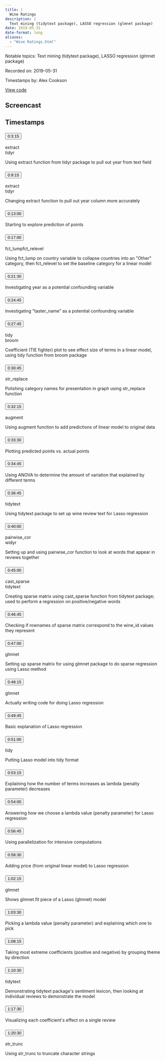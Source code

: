 ```yaml
---
title: |
  Wine Ratings
description: |
  Text mining (tidytext package), LASSO regression (glmnet package)
date: 2019-05-31
date-format: long
aliases:
  - "Wine Ratings.html"
---
```


Notable topics: Text mining (tidytext package), LASSO regression (glmnet package)

Recorded on: 2019-05-31

Timestamps by: Alex Cookson

[View code](https://github.com/dgrtwo/data-screencasts/blob/master/wine-ratings.Rmd)

## Screencast

<div id="yt-player" data-video-id="AQzZNIyjyWM"></div>

## Timestamps

```{=html}
<div id="topics">
  <div class="topic">
    <h3 id="ts-195">
      <button class="btn btn-link btn-timestamp" onClick="playerSkipToTimestamp(195, this)">0:3:15</button>
    </h3>
    <div class="topic_badges"><div><span class="badge-functions badge bg-info">extract</span></div><div><span class="badge-packages badge bg-primary">tidyr</span></div></div>
    <div class="topic_description">
      <p>Using extract function from tidyr package to pull out year from text field</p>

    </div>
  </div>
  <div class="topic">
    <h3 id="ts-555">
      <button class="btn btn-link btn-timestamp" onClick="playerSkipToTimestamp(555, this)">0:9:15</button>
    </h3>
    <div class="topic_badges"><div><span class="badge-functions badge bg-info">extract</span></div><div><span class="badge-packages badge bg-primary">tidyr</span></div></div>
    <div class="topic_description">
      <p>Changing extract function to pull out year column more accurately</p>

    </div>
  </div>
  <div class="topic">
    <h3 id="ts-780">
      <button class="btn btn-link btn-timestamp" onClick="playerSkipToTimestamp(780, this)">0:13:00</button>
    </h3>
    <div class="topic_badges"><div></div><div></div></div>
    <div class="topic_description">
      <p>Starting to explore prediction of points</p>

    </div>
  </div>
  <div class="topic">
    <h3 id="ts-1020">
      <button class="btn btn-link btn-timestamp" onClick="playerSkipToTimestamp(1020, this)">0:17:00</button>
    </h3>
    <div class="topic_badges"><div><span class="badge-functions badge bg-info">fct_lump</span><span class="badge-functions badge bg-info">fct_relevel</span></div><div></div></div>
    <div class="topic_description">
      <p>Using fct_lump on country variable to collapse countries into an &quot;Other&quot; category, then fct_relevel to set the baseline category for a linear model</p>

    </div>
  </div>
  <div class="topic">
    <h3 id="ts-1290">
      <button class="btn btn-link btn-timestamp" onClick="playerSkipToTimestamp(1290, this)">0:21:30</button>
    </h3>
    <div class="topic_badges"><div></div><div></div></div>
    <div class="topic_description">
      <p>Investigating year as a potential confounding variable</p>

    </div>
  </div>
  <div class="topic">
    <h3 id="ts-1485">
      <button class="btn btn-link btn-timestamp" onClick="playerSkipToTimestamp(1485, this)">0:24:45</button>
    </h3>
    <div class="topic_badges"><div></div><div></div></div>
    <div class="topic_description">
      <p>Investigating &quot;taster_name&quot; as a potential confounding variable</p>

    </div>
  </div>
  <div class="topic">
    <h3 id="ts-1665">
      <button class="btn btn-link btn-timestamp" onClick="playerSkipToTimestamp(1665, this)">0:27:45</button>
    </h3>
    <div class="topic_badges"><div><span class="badge-functions badge bg-info">tidy</span></div><div><span class="badge-packages badge bg-primary">broom</span></div></div>
    <div class="topic_description">
      <p>Coefficient (TIE fighter) plot to see effect size of terms in a linear model, using tidy function from broom package</p>

    </div>
  </div>
  <div class="topic">
    <h3 id="ts-1845">
      <button class="btn btn-link btn-timestamp" onClick="playerSkipToTimestamp(1845, this)">0:30:45</button>
    </h3>
    <div class="topic_badges"><div><span class="badge-functions badge bg-info">str_replace</span></div><div></div></div>
    <div class="topic_description">
      <p>Polishing category names for presentation in graph using str_replace function</p>

    </div>
  </div>
  <div class="topic">
    <h3 id="ts-1935">
      <button class="btn btn-link btn-timestamp" onClick="playerSkipToTimestamp(1935, this)">0:32:15</button>
    </h3>
    <div class="topic_badges"><div><span class="badge-functions badge bg-info">augment</span></div><div></div></div>
    <div class="topic_description">
      <p>Using augment function to add predictions of linear model to original data</p>

    </div>
  </div>
  <div class="topic">
    <h3 id="ts-2010">
      <button class="btn btn-link btn-timestamp" onClick="playerSkipToTimestamp(2010, this)">0:33:30</button>
    </h3>
    <div class="topic_badges"><div></div><div></div></div>
    <div class="topic_description">
      <p>Plotting predicted points vs. actual points</p>

    </div>
  </div>
  <div class="topic">
    <h3 id="ts-2085">
      <button class="btn btn-link btn-timestamp" onClick="playerSkipToTimestamp(2085, this)">0:34:45</button>
    </h3>
    <div class="topic_badges"><div></div><div></div></div>
    <div class="topic_description">
      <p>Using ANOVA to determine the amount of variation that explained by different terms</p>

    </div>
  </div>
  <div class="topic">
    <h3 id="ts-2205">
      <button class="btn btn-link btn-timestamp" onClick="playerSkipToTimestamp(2205, this)">0:36:45</button>
    </h3>
    <div class="topic_badges"><div></div><div><span class="badge-packages badge bg-primary">tidytext</span></div></div>
    <div class="topic_description">
      <p>Using tidytext package to set up wine review text for Lasso regression</p>

    </div>
  </div>
  <div class="topic">
    <h3 id="ts-2400">
      <button class="btn btn-link btn-timestamp" onClick="playerSkipToTimestamp(2400, this)">0:40:00</button>
    </h3>
    <div class="topic_badges"><div><span class="badge-functions badge bg-info">pairwise_cor</span></div><div><span class="badge-packages badge bg-primary">widyr</span></div></div>
    <div class="topic_description">
      <p>Setting up and using pairwise_cor function to look at words that appear in reviews together</p>

    </div>
  </div>
  <div class="topic">
    <h3 id="ts-2700">
      <button class="btn btn-link btn-timestamp" onClick="playerSkipToTimestamp(2700, this)">0:45:00</button>
    </h3>
    <div class="topic_badges"><div><span class="badge-functions badge bg-info">cast_sparse</span></div><div><span class="badge-packages badge bg-primary">tidytext</span></div></div>
    <div class="topic_description">
      <p>Creating sparse matrix using cast_sparse function from tidytext package; used to perform a regression on positive/negative words</p>

    </div>
  </div>
  <div class="topic">
    <h3 id="ts-2805">
      <button class="btn btn-link btn-timestamp" onClick="playerSkipToTimestamp(2805, this)">0:46:45</button>
    </h3>
    <div class="topic_badges"><div></div><div></div></div>
    <div class="topic_description">
      <p>Checking if rownames of sparse matrix correspond to the wine_id values they represent</p>

    </div>
  </div>
  <div class="topic">
    <h3 id="ts-2820">
      <button class="btn btn-link btn-timestamp" onClick="playerSkipToTimestamp(2820, this)">0:47:00</button>
    </h3>
    <div class="topic_badges"><div></div><div><span class="badge-packages badge bg-primary">glmnet</span></div></div>
    <div class="topic_description">
      <p>Setting up sparse matrix for using glmnet package to do sparse regression using Lasso method</p>

    </div>
  </div>
  <div class="topic">
    <h3 id="ts-2895">
      <button class="btn btn-link btn-timestamp" onClick="playerSkipToTimestamp(2895, this)">0:48:15</button>
    </h3>
    <div class="topic_badges"><div></div><div><span class="badge-packages badge bg-primary">glmnet</span></div></div>
    <div class="topic_description">
      <p>Actually writing code for doing Lasso regression</p>

    </div>
  </div>
  <div class="topic">
    <h3 id="ts-2985">
      <button class="btn btn-link btn-timestamp" onClick="playerSkipToTimestamp(2985, this)">0:49:45</button>
    </h3>
    <div class="topic_badges"><div></div><div></div></div>
    <div class="topic_description">
      <p>Basic explanation of Lasso regression</p>

    </div>
  </div>
  <div class="topic">
    <h3 id="ts-3060">
      <button class="btn btn-link btn-timestamp" onClick="playerSkipToTimestamp(3060, this)">0:51:00</button>
    </h3>
    <div class="topic_badges"><div><span class="badge-functions badge bg-info">tidy</span></div><div></div></div>
    <div class="topic_description">
      <p>Putting Lasso model into tidy format</p>

    </div>
  </div>
  <div class="topic">
    <h3 id="ts-3195">
      <button class="btn btn-link btn-timestamp" onClick="playerSkipToTimestamp(3195, this)">0:53:15</button>
    </h3>
    <div class="topic_badges"><div></div><div></div></div>
    <div class="topic_description">
      <p>Explaining how the number of terms increases as lambda (penalty parameter) decreases</p>

    </div>
  </div>
  <div class="topic">
    <h3 id="ts-3240">
      <button class="btn btn-link btn-timestamp" onClick="playerSkipToTimestamp(3240, this)">0:54:00</button>
    </h3>
    <div class="topic_badges"><div></div><div></div></div>
    <div class="topic_description">
      <p>Answering how we choose a lambda value (penalty parameter) for Lasso regression</p>

    </div>
  </div>
  <div class="topic">
    <h3 id="ts-3405">
      <button class="btn btn-link btn-timestamp" onClick="playerSkipToTimestamp(3405, this)">0:56:45</button>
    </h3>
    <div class="topic_badges"><div></div><div></div></div>
    <div class="topic_description">
      <p>Using parallelization for intensive computations</p>

    </div>
  </div>
  <div class="topic">
    <h3 id="ts-3510">
      <button class="btn btn-link btn-timestamp" onClick="playerSkipToTimestamp(3510, this)">0:58:30</button>
    </h3>
    <div class="topic_badges"><div></div><div></div></div>
    <div class="topic_description">
      <p>Adding price (from original linear model) to Lasso regression</p>

    </div>
  </div>
  <div class="topic">
    <h3 id="ts-3735">
      <button class="btn btn-link btn-timestamp" onClick="playerSkipToTimestamp(3735, this)">1:02:15</button>
    </h3>
    <div class="topic_badges"><div></div><div><span class="badge-packages badge bg-primary">glmnet</span></div></div>
    <div class="topic_description">
      <p>Shows glmnet.fit piece of a Lasso (glmnet) model</p>

    </div>
  </div>
  <div class="topic">
    <h3 id="ts-3810">
      <button class="btn btn-link btn-timestamp" onClick="playerSkipToTimestamp(3810, this)">1:03:30</button>
    </h3>
    <div class="topic_badges"><div></div><div></div></div>
    <div class="topic_description">
      <p>Picking a lambda value (penalty parameter) and explaining which one to pick</p>

    </div>
  </div>
  <div class="topic">
    <h3 id="ts-4095">
      <button class="btn btn-link btn-timestamp" onClick="playerSkipToTimestamp(4095, this)">1:08:15</button>
    </h3>
    <div class="topic_badges"><div></div><div></div></div>
    <div class="topic_description">
      <p>Taking most extreme coefficients (positive and negative) by grouping theme by direction</p>

    </div>
  </div>
  <div class="topic">
    <h3 id="ts-4230">
      <button class="btn btn-link btn-timestamp" onClick="playerSkipToTimestamp(4230, this)">1:10:30</button>
    </h3>
    <div class="topic_badges"><div></div><div><span class="badge-packages badge bg-primary">tidytext</span></div></div>
    <div class="topic_description">
      <p>Demonstrating tidytext package's sentiment lexicon, then looking at individual reviews to demonstrate the model</p>

    </div>
  </div>
  <div class="topic">
    <h3 id="ts-4650">
      <button class="btn btn-link btn-timestamp" onClick="playerSkipToTimestamp(4650, this)">1:17:30</button>
    </h3>
    <div class="topic_badges"><div></div><div></div></div>
    <div class="topic_description">
      <p>Visualizing each coefficient's effect on a single review</p>

    </div>
  </div>
  <div class="topic">
    <h3 id="ts-4830">
      <button class="btn btn-link btn-timestamp" onClick="playerSkipToTimestamp(4830, this)">1:20:30</button>
    </h3>
    <div class="topic_badges"><div><span class="badge-functions badge bg-info">str_trunc</span></div><div></div></div>
    <div class="topic_description">
      <p>Using str_trunc to truncate character strings</p>

    </div>
  </div>
</div>
```
     
<script>
// 2. This code loads the IFrame Player API code asynchronously.
var tag = document.createElement("script");

tag.src = "https://www.youtube.com/iframe_api";
var firstScriptTag = document.getElementsByTagName("script")[0];
firstScriptTag.parentNode.insertBefore(tag, firstScriptTag);

// 3. This function creates an <iframe> (and YouTube player)
//    after the API code downloads.
var videoId = document.getElementById("yt-player").dataset.videoId;
var player;
function onYouTubeIframeAPIReady() {
  player = new YT.Player("yt-player", {
    height: "486",
    width: "864",
    videoId: videoId,
    playerVars: {
      "playsinline": 1
    },
    events: {
      onStateChange: function(event) {
        if (event.data == YT.PlayerState.PLAYING) {
          followTimestamps()
        }
      }
    }
  });
}

function playerSkipToTimestamp(seconds, tsElement) {
  player.seekTo(seconds, true)
  tsElement.scrollIntoView()
  document.getElementById("screencast").scrollIntoView()
}

const timestamps = Array.from(document.querySelectorAll('.topic h3[id^="ts-"]'))
  .map(el => el.id.replace('ts-', ''))

function followTimestamps() {
  if (player.getPlayerState() !== 1) {
    return
  }
  const currentTime = `${Math.floor(player.getCurrentTime())}`
  if (timestamps.includes(currentTime)) {
    const el = document.getElementById(`ts-${currentTime}`)
    if (el) {
      el.scrollIntoView()
      document.getElementById("screencast").scrollIntoView()
    }
  }
  setTimeout(followTimestamps, 1000)
}
</script>
